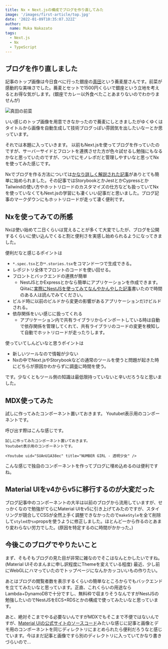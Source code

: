 ```yaml
---
title: Nx × Next.jsの構成でブログを作り直してみた
image: '/images/first-article/top.jpg'
date: '2022-01-09T10:35:07.322Z'
author:
  name: Muka Nakazato
tags:
  - Next.js
  - Nx
  - TypeScript
---
```


## ブログを作り直しました

記事のトップ画像は今日食べに行った銀座の[真田](https://tabelog.com/tokyo/A1301/A130101/13174459/)という蕎麦屋さんです。前菜が感動的な美味さでした。蕎麦とセットで1500円くらいで銀座という立地を考えるとお得な気がします。(銀座でカレー以外食べたことあまりないのでわかりませんが)

![真田の前菜](/images/first-article/appetizer.jpg)

いい感じのトップ画像を用意できなかったので蕎麦にしときましたがゆくゆくはタイトルから画像を自動生成して技術ブログっぽい雰囲気を出したいなーとか思っています。

それでは本題に入っていきます。
以前もNext.jsを使ってブログを作っていたのですが、サーバーサイドとフロントを連携させた方が色々試せるし勉強にもなるかなと思っていたのですが、ついでにモノレポだと管理しやすいなと思ってNxを使ってみた感じです。

Nxでブログを作る方法については[かなり詳しく解説された記事](https://blog.nrwl.io/create-a-next-js-web-app-with-nx-bcf2ab54613)がありとても簡単に始められました。その記事ではStorybookとかJestとかCypressとかTailwindの使い方やホットリロードのカスタマイズの仕方なども扱っていてNxを使っていなくてもNext.jsの学習にも凄くいい記事だと思いました。ブログ記事のマークダウンにもホットリロードが走って凄く便利です。

## Nxを使ってみての所感

Nxは使い始めて二日くらいは覚えることが多くて大変でしたが、ブログを公開するくらいに使い込んでくると割と便利さを実感し始められるようになってきました。

便利だなと感じるポイントは

- `*.spec.tsx`とか`*.stories.tsx`をコマンド一つで生成できる。
- レポジトリ全体でフロントのコードを使い回せる。
- フロントとバックエンドの連携が簡単
  - NestJSとかExpressとかなら簡単にアプリケーションを作成できます。Qiitaに[実際にNestJSを使ってみてなんやかんやした記事](https://qiita.com/UHNaKZ/items/ba95938ae1df97d4697a)書いたので時間のある人は読んでみてください。
- ビルド時に以前のビルドから変更の影響があるアプリケーションだけビルドされる。
- 依存関係をいい感じに扱ってくれる
  - アプリケーション内で共有ライブラリからインポートしている時は自動で依存関係を管理してくれて、共有ライブラリのコードの変更を検知して自動でホットリロードが走ったりします。

使っていてしんどいなと思うポイントは

- 新しいツールなので情報が少ない
- Nxの中でNext.jsやStorybookなどの通常のツールを使うと問題が起きた時にどちらが原因かわからずに調査に時間を使う。

です。少なくともツール側の知識は最低限持っていないと辛いだろうなと思いました。


## MDX使ってみた

試しに作ってみたコンポーネント置いておきます。
Youtubet表示用のコンポーネントです。

<Youtube uid="SUAnU1A38ec" title="NUMBER GIRL - 透明少女" />

呼び出す際はこんな感じです。

```typescript:hello.mdx
試しに作ってみたコンポーネント置いておきます。
Youtubet表示用のコンポーネントです。

<Youtube uid="SUAnU1A38ec" title="NUMBER GIRL - 透明少女" />
```

こんな感じで独自のコンポーネントを作ってブログに埋め込めるのは便利ですね。

## Material UIをv4からv5に移行するのが大変だった

ブログ記事中のコンポーネントの大半は以前のブログから流用していますが、せっかくなので勉強がてらにMaterial UIをv5に引き上げてみたのですが、スタイリングが競合してCSSが全然上手く調整できなかったので`makeStyle`を全て削除して`styled`か`sx`propsを使うように修正しました。ほとんど一から作るのとあまり変わらない労力でした。(原因を特定するのに時間がかかった。)

## 今後このブログでやりたいこと

まず、そもそもブログの見た目が非常に雑なのでそこはなんとかしたいですね。(Material UIそのまんまに申し訳程度にThemeを変えている程度)
最近、少し前にWebGLにハマっていたのでトップページになんかカッコいいもの作りたい。

あとはブログの閲覧者数を表示するくらいの簡単なところからでもバックエンドを立ててみたいなと思っています。正直、これくらいの用途ならLambda+DynamoDBで十分ですし、無料枠で収まりそうなんですがNestJSの勉強したいのでNestJSをECS+RDSとかの構成で使ってみたいなと思っています。

あと、絶対そこまでやる必要ないんですがMDXでもそこまで不便ではないんですが、[Material UIの公式サイトのソースコード](https://github.com/mui-org/material-ui-docs)みたいな感じに記事と画像とデモ用のコンポーネントを同じディレクトリにまとめられたら便利だろうなと感じています。今はまだ記事と画像ですら別のディレクトリに入っていてかなり書きづらいので...